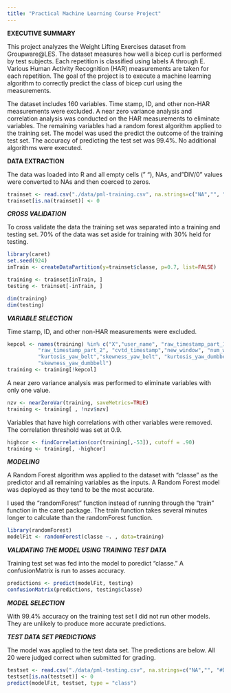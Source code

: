 ```yaml
---
title: "Practical Machine Learning Course Project"
---
```


**EXECUTIVE SUMMARY**

This project analyzes the Weight Lifting Exercises dataset from Groupware@LES. The dataset measures how well a bicep curl is performed by test subjects. Each repetition is classified using labels A through E. Various Human Activity Recognition (HAR) measurements are taken for each repetition. The goal of the project is to execute a machine learning algorithm to correctly predict the class of bicep curl using the measurements. 

The dataset includes 160 variables. Time stamp, ID, and other non-HAR measurements were excluded. A near zero variance analysis and correlation analysis was conducted on the HAR measurements to eliminate variables. The remaining variables had a random forest algorithm applied to the training set. The model was used the predict the outcome of the training test set. The accuracy of predicting the test set was 99.4%. No additional algorithms were executed. 

**DATA EXTRACTION**

The data was loaded into R and all empty cells (" "), NAs, and "DIV/0" values were converted to NAs and then coerced to zeros. 


```r
trainset <- read.csv("./data/pml-training.csv", na.strings=c("NA","", "#DIV/0!"))
trainset[is.na(trainset)] <- 0
```


***CROSS VALIDATION***

To cross validate the data the training set was separated into a training and testing set. 70% of the data was set aside for training with 30% held for testing.


```r
library(caret)
set.seed(924)
inTrain <- createDataPartition(y=trainset$classe, p=0.7, list=FALSE)

training <- trainset[inTrain, ]
testing <- trainset[-inTrain, ]

dim(training)
dim(testing)
```


***VARIABLE SELECTION***

Time stamp, ID, and other non-HAR measurements were excluded. 


```r
kepcol <- names(training) %in% c("X","user_name", "raw_timestamp_part_1", 
          "raw_timestamp_part_2", "cvtd_timestamp","new_window", "num_window", 
          "kurtosis_yaw_belt","skewness_yaw_belt", "kurtosis_yaw_dumbbell",
          "skewness_yaw_dumbbell")
training <- training[!kepcol]
```


A near zero variance analysis was performed to eliminate variables with only  one value. 


```r
nzv <- nearZeroVar(training, saveMetrics=TRUE)
training <- training[ , !nzv$nzv]
```


Variables that have high correlations with other variables were removed. The correlation threshold was set at 0.9.


```r
highcor <- findCorrelation(cor(training[,-53]), cutoff = .90)
training <- training[, -highcor]
```


***MODELING***

A Random Forest algorithm was applied to the dataset with "classe" as the predictor and all remaining variables as the inputs. A Random Forest model was deployed as they tend to be the most accurate. 

I used the "randomForest" function instead of running through the "train" function in the caret package. The train function takes several minutes longer to calculate than the randomForest function. 


```r
library(randomForest)
modelFit <- randomForest(classe ~. , data=training)
```

***VALIDATING THE MODEL USING TRAINING TEST DATA***

Training test set was fed into the model to poredict "classe." A confusionMatrix is run to asses accuracy. 


```r
predictions <- predict(modelFit, testing)
confusionMatrix(predictions, testing$classe)
```

***MODEL SELECTION***

With 99.4% accuracy on the training test set I did not run other models. They are unlikely to produce more accurate predictions. 



***TEST DATA SET PREDICTIONS***

The model was applied to the test data set. The predictions are below. All 20 were judged correct when submitted for grading. 


```r
testset <- read.csv("./data/pml-testing.csv", na.strings=c("NA","", "#DIV/0!"))
testset[is.na(testset)] <- 0
predict(modelFit, testset, type = "class")
```

